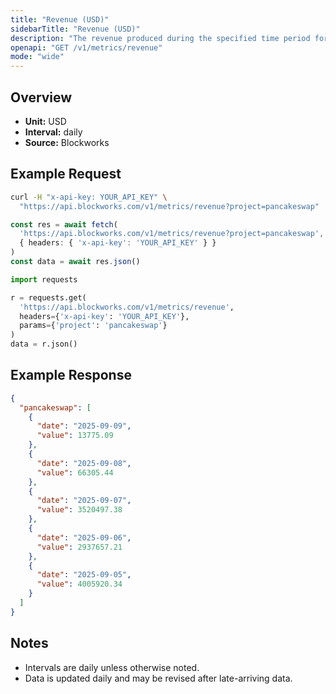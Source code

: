 ```yaml
---
title: "Revenue (USD)"
sidebarTitle: "Revenue (USD)"
description: "The revenue produced during the specified time period for given project."
openapi: "GET /v1/metrics/revenue"
mode: "wide"
---
```


## Overview

- **Unit:** USD
- **Interval:** daily
- **Source:** Blockworks

## Example Request

<CodeGroup>

```bash cURL
curl -H "x-api-key: YOUR_API_KEY" \
  "https://api.blockworks.com/v1/metrics/revenue?project=pancakeswap"
```

```typescript TypeScript
const res = await fetch(
  'https://api.blockworks.com/v1/metrics/revenue?project=pancakeswap',
  { headers: { 'x-api-key': 'YOUR_API_KEY' } }
)
const data = await res.json()
```

```python Python
import requests

r = requests.get(
  'https://api.blockworks.com/v1/metrics/revenue',
  headers={'x-api-key': 'YOUR_API_KEY'},
  params={'project': 'pancakeswap'}
)
data = r.json()
```

</CodeGroup>

## Example Response

```json
{
  "pancakeswap": [
    {
      "date": "2025-09-09",
      "value": 13775.09
    },
    {
      "date": "2025-09-08",
      "value": 66305.44
    },
    {
      "date": "2025-09-07",
      "value": 3520497.38
    },
    {
      "date": "2025-09-06",
      "value": 2937657.21
    },
    {
      "date": "2025-09-05",
      "value": 4005920.34
    }
  ]
}
```

## Notes
- Intervals are daily unless otherwise noted.
- Data is updated daily and may be revised after late-arriving data.